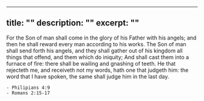 ---
title: ""
description: ""
excerpt: ""
----
<Verse book="Matthew" verse="16:27" version="KJV">
For the Son of man shall come in the glory of his Father with his angels; and then he shall reward every man according to his works.
</Verse>

<Verse book="Matthew" verse="13:41-42" version="KJV">
The Son of man shall send forth his angels, and they shall gather out of his kingdom all things that offend, and them which do iniquity; And shall cast them into a furnace of fire: there shall be wailing and gnashing of teeth.
</Verse>

<Verse book="John" verse="12:48" version="KJV">
He that rejecteth me, and receiveth not my words, hath one that judgeth him: the word that I have spoken, the same shall judge him in the last day.
</Verse>


    - Philipians 4:9
    - Romans 2:15-17
